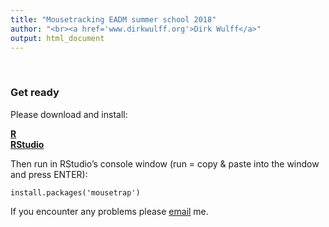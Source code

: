 ```yaml
---
title: "Mousetracking EADM summer school 2018"
author: "<br><a href='www.dirkwulff.org'>Dirk Wulff</a>"
output: html_document
---
```


<br>

### Get ready

Please download and install:

<a href="https://cran.r-project.org/"><b>R</b></a><br>
<a href="https://www.rstudio.com/products/rstudio/download/#download"><b>RStudio</b></a>

Then run in RStudio's console window (run = copy & paste into the window and press ENTER):

`install.packages('mousetrap')`

If you encounter any problems please <a href="mailto:dirk.wulff@gmail.com">email</a> me.


